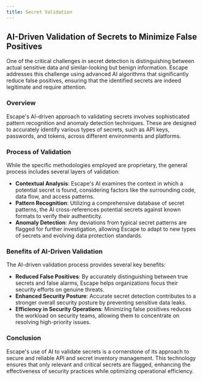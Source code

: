 ```yaml
---
title: Secret Validation
---
```


## AI-Driven Validation of Secrets to Minimize False Positives

One of the critical challenges in secret detection is distinguishing between actual sensitive data and similar-looking but benign information. Escape addresses this challenge using advanced AI algorithms that significantly reduce false positives, ensuring that the identified secrets are indeed legitimate and require attention.

### Overview

Escape's AI-driven approach to validating secrets involves sophisticated pattern recognition and anomaly detection techniques. These are designed to accurately identify various types of secrets, such as API keys, passwords, and tokens, across different environments and platforms.

### Process of Validation

While the specific methodologies employed are proprietary, the general process includes several layers of validation:

- **Contextual Analysis**: Escape's AI examines the context in which a potential secret is found, considering factors like the surrounding code, data flow, and access patterns.
- **Pattern Recognition**: Utilizing a comprehensive database of secret patterns, the AI cross-references potential secrets against known formats to verify their authenticity.
- **Anomaly Detection**: Any deviations from typical secret patterns are flagged for further investigation, allowing Escape to adapt to new types of secrets and evolving data protection standards.

### Benefits of AI-Driven Validation

The AI-driven validation process provides several key benefits:

- **Reduced False Positives**: By accurately distinguishing between true secrets and false alarms, Escape helps organizations focus their security efforts on genuine threats.
- **Enhanced Security Posture**: Accurate secret detection contributes to a stronger overall security posture by preventing sensitive data leaks.
- **Efficiency in Security Operations**: Minimizing false positives reduces the workload on security teams, allowing them to concentrate on resolving high-priority issues.

### Conclusion

Escape's use of AI to validate secrets is a cornerstone of its approach to secure and reliable API and secret inventory management. This technology ensures that only relevant and critical secrets are flagged, enhancing the effectiveness of security practices while optimizing operational efficiency.
